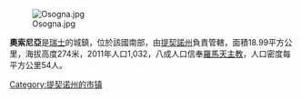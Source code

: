 [[Image:Osogna.jpg|right]]

'''奧索尼亞'''是[[瑞士|瑞士]]的城鎮，位於該國南部，由[[提契諾州|提契諾州]]負責管轄，面積18.99平方公里，海拔高度274米，2011年人口1,032，八成人口信奉[[羅馬天主教|羅馬天主教]]，人口密度每平方公里54人。

{{Authority control}}
{{Switzerland-geo-stub}}
[[Category:提契诺州的市镇|Category:提契诺州的市镇]]